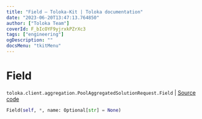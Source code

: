 ```yaml
---
title: "Field — Toloka-Kit | Toloka documentation"
date: "2023-06-20T13:47:13.764850"
author: ["Toloka Team"]
coverId: F_bIcOYF9yjrxkPZrXc3
tags: ["engineering"]
ogDescription: ""
docsMenu: "tkitMenu"
---
```


# Field

`toloka.client.aggregation.PoolAggregatedSolutionRequest.Field` | [Source code](https://github.com/Toloka/toloka-kit/blob/v1.2.0/src/client/aggregation.py#L44)

```python
Field(self, *, name: Optional[str] = None)
```